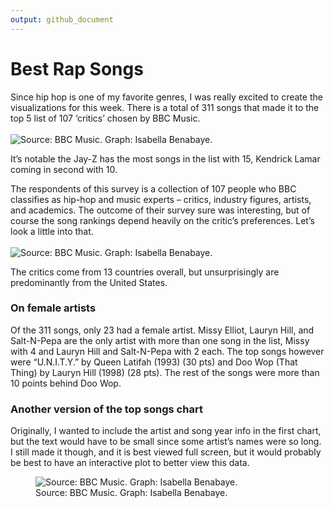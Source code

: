 ```yaml
---
output: github_document
---
```

# Best Rap Songs
Since hip hop is one of my favorite genres, I was really excited to create the visualizations for this week. There is a total of 311 songs that made it to the top 5 list of 107 'critics' chosen by BBC Music.   
<br>
![Source: BBC Music. Graph: Isabella Benabaye.](./All songs.png)

It's notable the Jay-Z has the most songs in the list with 15, Kendrick Lamar coming in second with 10.   

The respondents of this survey is a collection of 107 people who BBC classifies as hip-hop and music experts – critics, industry figures, artists, and academics. The outcome of their survey sure was interesting, but of course the song rankings depend heavily on the critic's preferences. Let's look a little into that.   
<br>
![Source: BBC Music. Graph: Isabella Benabaye.](./Critics - countries.png)

The critics come from 13 countries overall, but unsurprisingly are predominantly from the United States.

### On female artists
Of the 311 songs, only 23 had a female artist. Missy Elliot, Lauryn Hill, and Salt-N-Pepa are the only artist with more than one song in the list, Missy with 4 and Lauryn Hill and Salt-N-Pepa with 2 each. The top songs however were "U.N.I.T.Y." by Queen Latifah (1993) (30 pts) and Doo Wop (That Thing) by Lauryn Hill (1998) (28 pts). The rest of the songs were more than 10 points behind Doo Wop.


### Another version of the top songs chart
Originally, I wanted to include the artist and song year info in the first chart, but the text would have to be small since some artist's names were so long. I still made it though, and it is best viewed full screen, but it would probably be best to have an interactive plot to better view this data. 

![Source: BBC Music. Graph: Isabella Benabaye.](./All songs - artists.png)

